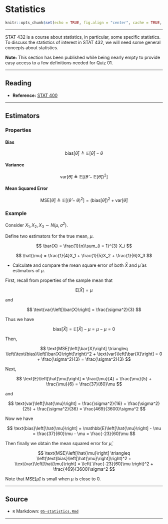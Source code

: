 # Statistics

```r
knitr::opts_chunk$set(echo = TRUE, fig.align = "center", cache = TRUE, autodep = TRUE)
```

***

STAT 432 is a course about statistics, in particular, some specific statistics. To discuss the statistics of interest in STAT 432, we will need some general concepts about statistics.

**Note:** This section has been published while being nearly empty to provide easy access to a few definitions needed for Quiz 01.

***

## Reading

- **Reference:** [STAT 400](http://stat400.org)

***

<!-- - TODO: Where we are going, estimating conditional means and distributions. -->
<!-- - TODO: estimation = learning. "learning from data." what are we learning about? often parameters. -->

<!-- ## Statistics -->

<!-- - TODO: parameters are a function of the population distribution -->
<!-- - TODO: statistics are a function of data. -->
<!-- - TODO: parameters:population::statistics::data -->
<!-- - TODO: statistic vs value of a statistic -->

## Estimators

<!-- - TODO: estimator vs estimate -->

### Properties

#### Bias

$$
\text{bias}\left[\hat{\theta}\right] \triangleq
\mathbb{E}\left[\hat{\theta}\right] - \theta
$$

#### Variance

$$
\text{var}\left[\hat{\theta}\right] \triangleq
\mathbb{E}\left[ \left( \hat{\theta} - \mathbb{E}\left[\hat{\theta}\right] \right)^2 \right]
$$

#### Mean Squared Error

$$
\text{MSE}\left[\hat{\theta}\right] \triangleq
\mathbb{E}\left[\left(\hat{\theta} - \theta\right)^2\right] =
\left(\text{bias}\left[\hat{\theta}\right]\right)^2 + 
\text{var}\left[\hat{\theta}\right]
$$

### Example

Consider $X_1, X_2, X_3 \sim N(\mu, \sigma^2)$.

Define two estimators for the true mean, $\mu$.

$$
\bar{X} = \frac{1}{n}\sum_{i = 1}^{3} X_i
$$

$$
\hat{\mu} = \frac{1}{4}X_1 + \frac{1}{5}X_2 + \frac{1}{6}X_3
$$

- Calculate and compare the mean square error of both $\bar{X}$ and $\hat{\mu}$ as estimators of $\mu$.

First, recall from properties of the sample mean that

$$
\text{E}\left[\bar{X}\right] = \mu
$$

and

$$
\text{var}\left[\bar{X}\right] = \frac{\sigma^2}{3}
$$

Thus we have

$$
\text{bias}\left[\bar{X}\right] = 
\mathbb{E}\left[\bar{X}\right] - \mu = 
\mu - \mu = 0
$$

Then, 

$$
\text{MSE}\left[\bar{X}\right] \triangleq
\left(\text{bias}\left[\bar{X}\right]\right)^2 +
\text{var}\left[\bar{X}\right] =
0 + \frac{\sigma^2}{3} = 
\frac{\sigma^2}{3}
$$

Next,

$$
\text{E}\left[\hat{\mu}\right] = \frac{\mu}{4} + \frac{\mu}{5} + \frac{\mu}{6} = \frac{37}{60}\mu
$$

and

$$
\text{var}\left[\hat{\mu}\right] = \frac{\sigma^2}{16} + \frac{\sigma^2}{25} + \frac{\sigma^2}{36} = \frac{469}{3600}\sigma^2
$$

Now we have

$$
\text{bias}\left[\hat{\mu}\right] = 
\mathbb{E}\left[\hat{\mu}\right] - \mu = 
\frac{37}{60}\mu - \mu = \frac{-23}{60}\mu
$$

Then finally we obtain the mean squared error for $\hat{\mu}$, 

$$
\text{MSE}\left[\hat{\mu}\right] \triangleq
\left(\text{bias}\left[\hat{\mu}\right]\right)^2 +
\text{var}\left[\hat{\mu}\right] =
\left( \frac{-23}{60}\mu \right)^2 +
\frac{469}{3600}\sigma^2
$$

Note that $\text{MSE}\left[\hat{\mu}\right]$ is small when $\mu$ is close to 0.

<!-- #### Consistency -->

<!-- An estimator $\hat{\theta}_n$ is said to be a **consistent estimator** of $\theta$ if, for any positive $\epsilon$, -->

<!-- $$ -->
<!-- \lim_{n \rightarrow \infty} P\left( \left| \hat{\theta}_n - \theta \right| \leq  \epsilon\right) =1 -->
<!-- $$ -->

<!-- or, equivalently, -->

<!-- $$ -->
<!-- \lim_{n \rightarrow \infty} P\left( \left| \hat{\theta}_n - \theta \right| >  \epsilon\right) =0 -->
<!-- $$ -->

<!-- We say that $\hat{\theta}_n$ **converges in probability** to $\theta$ and we write $\hat{\theta}_n \overset P \rightarrow \theta$. -->

<!-- ### Methods -->

<!-- - TODO: MLE -->

<!-- Given a random sample $X_1, X_2, \ldots, X_n$ from a population with parameter $\theta$ and density or mass $f(x \mid \theta)$, we have: -->

<!-- The Likelihood, $L(\theta)$, -->

<!-- $$ -->
<!-- L(\theta) = f(x_1, x_2, \ldots, x_n) = \prod_{i = 1}^{n} f(x_i \mid \theta) -->
<!-- $$ -->

<!-- The **Maximum Likelihood Estimator**, $\hat{\theta}$ -->

<!-- $$ -->
<!-- \hat{\theta} =  \underset{\theta}{\text{argmax}} \ L(\theta) = \underset{\theta}{\text{argmax}} \ \log L(\theta) -->
<!-- $$ -->


<!-- - TODO: Invariance Principle -->

<!-- If $\hat{\theta}$ is the MLE of $\theta$ and the function $h(\theta)$ is continuous, then $h(\hat{\theta})$ is the MLE of $h(\theta)$. -->

<!-- - TODO: MOM -->

<!-- - TODO: https://daviddalpiaz.github.io/stat3202-sp19/notes/fitting.html -->

<!-- - TODO: ECDF: https://en.wikipedia.org/wiki/Empirical_distribution_function -->

***

## Source

- `R` Markdown: [`05-statistics.Rmd`](05-statistics.Rmd)

***

